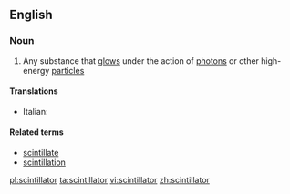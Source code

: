 ==English==

===Noun===
{{wikipedia}}
{{en-noun}}

# {{physics}} Any substance that [[glow]]s under the action of [[photon]]s or other high-energy [[particle]]s

====Translations====
{{trans-top|substance which glows under the action of high-energy particles}}
* Italian: {{t-|it|scintillatore|m}}
{{trans-mid}}
{{trans-bottom}}

====Related terms====
* [[scintillate]]
* [[scintillation]]

[[pl:scintillator]]
[[ta:scintillator]]
[[vi:scintillator]]
[[zh:scintillator]]